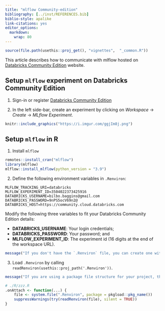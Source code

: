 ```yaml
---
title: "mlflow Community-edition"
bibliography: [../inst/REFERENCES.bib]
biblio-style: apalike
link-citations: yes
editor_options: 
  markdown: 
    wrap: 80
---
```


```r
source(file.path(usethis::proj_get(), "vignettes",  "_common.R"))
```

This article describes how to communicate with mlflow hosted on [Databricks Community Edition](https://community.cloud.databricks.com/) website.

## Setup `mlflow` experiment on Databricks Community Edition

1. Sign-in or register [Databricks Community Edition](https://community.cloud.databricks.com/)

2. In the left side-bar, create an experiment by clicking on *Workspace* -> *Create* -> *MLflow Experiment*.

```r
knitr::include_graphics("https://i.imgur.com/ggjIm8j.png")
```


## Setup `mlflow` in R

1.  Install `mlflow`

```r
remotes::install_cran("mlflow")
library(mlflow)
mlflow::install_mlflow(python_version = "3.9")
```

2.  Define the following environment variables in `.Renviron`:
```
MLFLOW_TRACKING_URI=databricks
MLFLOW_EXPERIMENT_ID=3504022373425916
DATABRICKS_USERNAME=bilbo.baggins@gmail.com
DATABRICKS_PASSWORD=9nPS5ocV69n2@
DATABRICKS_HOST=https://community.cloud.databricks.com
```

Modify the following three variables to fit your Databricks Community Edition details:

* **DATABRICKS_USERNAME**: Your login credentials;
* **DATABRICKS_PASSWORD**: Your password; and
* **MLFLOW_EXPERIMENT_ID**: The experiment id (16 digits at the end of the workspace URL).

```r
message("If you don't have the `.Renviron` file, you can create one with `usethis::edit_r_environ('project')`.")
```

3. Load `.Renviron` by calling `readRenviron(usethis::proj_path('.Renviron'))`.

```r
message("If you are using a package file structure for your project, then you could read '.Renviron' every time the package is loaded, i.e. `pkgload::load_all()` by calling `readRenviron` in `.onAttach`. See code snippet.")
```

```r
# ./R/zzz.R
.onAttach <- function(...) {
    file <- system.file(".Renviron", package = pkgload::pkg_name())
    suppressWarnings(try(readRenviron(file), silent = TRUE))
}
```
